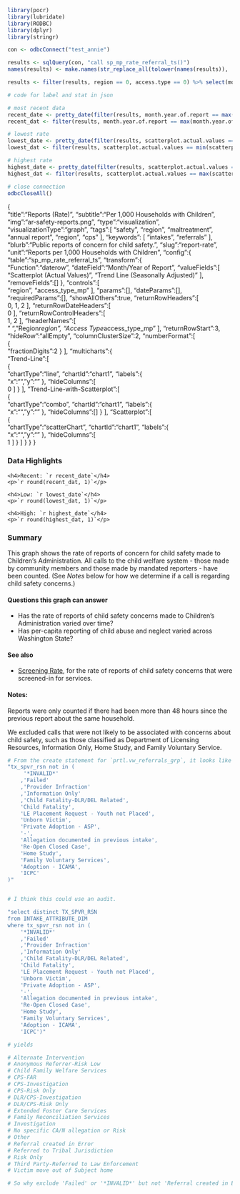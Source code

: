 ```r
library(pocr)
library(lubridate)
library(RODBC)
library(dplyr)
library(stringr)

con <- odbcConnect("test_annie")

results <- sqlQuery(con, "call sp_mp_rate_referral_ts()")
names(results) <- make.names(str_replace_all(tolower(names(results)), '\\(|\\)', ''))

results <- filter(results, region == 0, access.type == 0) %>% select(month.year.of.report, scatterplot.actual.values)

# code for label and stat in json

# most recent data
recent_date <- pretty_date(filter(results, month.year.of.report == max(month.year.of.report))$month.year.of.report)
recent_dat <- filter(results, month.year.of.report == max(month.year.of.report)) %>% select(scatterplot.actual.values)

# lowest rate
lowest_date <- pretty_date(filter(results, scatterplot.actual.values == min(scatterplot.actual.values))$month.year.of.report)
lowest_dat <- filter(results, scatterplot.actual.values == min(scatterplot.actual.values)) %>% select(scatterplot.actual.values)

# highest rate
highest_date <- pretty_date(filter(results, scatterplot.actual.values == max(scatterplot.actual.values))$month.year.of.report)
highest_dat <- filter(results, scatterplot.actual.values == max(scatterplot.actual.values)) %>% select(scatterplot.actual.values)

# close connection
odbcCloseAll()
```
{  
   "title":"Reports (Rate)",
   "subtitle":"Per 1,000 Households with Children",
   "img":"ar-safety-reports.png",
   "type":"visualization",
   "visualizationType":"graph",
   "tags":[
      "safety",
      "region",
      "maltreatment",
      "annual report",
      "region",
      "cps"
   ],
   "keywords": [
      "intakes",
      "referrals"
   ],
   "blurb":"Public reports of concern for child safety.",
   "slug":"report-rate",
   "unit":"Reports per 1,000 Households with Children",
   "config":{  
      "table":"sp_mp_rate_referral_ts",
      "transform":{  
         "Function":"daterow",
         "dateField":"Month/Year of Report",
         "valueFields":[  
            "Scatterplot (Actual Values)",
            "Trend Line (Seasonally Adjusted)"
         ],
         "removeFields":[]
      },
      "controls":[  
         "region",
         "access_type_mp"
      ],
      "params":[],
      "dateParams":[],
      "requiredParams":[],
      "showAllOthers":true,
      "returnRowHeaders":[  
         0,
         1,
         2
      ],
      "returnRowDateHeaders":[  
         0
      ],
      "returnRowControlHeaders":[  
         1,
         2
      ],
      "headerNames":[  
         " ",
         "Region*region",
         "Access Type*access_type_mp"
      ],
      "returnRowStart":3,
      "hideRow":"allEmpty",
      "columnClusterSize":2,
      "numberFormat":[  
         {  
            "fractionDigits":2
         }
      ],
      "multicharts":{  
         "Trend-Line":[  
            {  
               "chartType":"line",
               "chartId":"chart1",
               "labels":{  
                  "x":"",
                  "y":""
               },
               "hideColumns":[  
                  0
               ]
            }
         ],
         "Trend-Line-with-Scatterplot":[  
            {  
               "chartType":"combo",
               "chartId":"chart1",
               "labels":{  
                  "x":"",
                  "y":""
               },
               "hideColumns":[]
            }
         ],
         "Scatterplot":[  
            {  
               "chartType":"scatterChart",
               "chartId":"chart1",
               "labels":{  
                  "x":"",
                  "y":""
               },
               "hideColumns":[  
                  1
               ]
            }
         ]
      }
   }
}

### Data Highlights

<div class="stat">
    <h4>Recent: `r recent_date`</h4>
    <p>`r round(recent_dat, 1)`</p>
</div>

<div class="stat">
    <h4>Low: `r lowest_date`</h4>
    <p>`r round(lowest_dat, 1)`</p>
</div>

<div class="stat">
    <h4>High: `r highest_date`</h4>
    <p>`r round(highest_dat, 1)`</p>
</div>

### Summary

This graph shows the rate of reports of concern for child safety made to Children's Administration. All calls to the child welfare system - those made by community members and those made by mandated reporters - have been counted. (See *Notes* below for how we determine if a call is regarding child safety concerns.)

#### Questions this graph can answer

- Has the rate of reports of child safety concerns made to Children's Administration varied over time?
- Has per-capita reporting of child abuse and neglect varied across Washington State?

#### See also

- [Screening Rate](https://portal.cssat.org/visualizations/screening-rate), for the rate of reports of child safety concerns that were screened-in for services.

#### Notes:

Reports were only counted if there had been more than 48 hours since the previous report about the same household.

We excluded calls that were not likely to be associated with concerns about child safety, such as those classified as Department of Licensing Resources, Information Only, Home Study, and Family Voluntary Service.

```r
# From the create statement for `prtl.vw_referrals_grp`, it looks like all of the following are excluded:
"tx_spvr_rsn not in (
     '*INVALID*'
	,'Failed'
	,'Provider Infraction'
	,'Information Only'
	,'Child Fatality-DLR/DEL Related',
	'Child Fatality',
	'LE Placement Request - Youth not Placed',
	'Unborn Victim',
	'Private Adoption - ASP',
	'-',
	'Allegation documented in previous intake',
	'Re-Open Closed Case',
	'Home Study',
	'Family Voluntary Services',
	'Adoption - ICAMA',
	'ICPC'
)"


# I think this could use an audit.

"select distinct TX_SPVR_RSN
from INTAKE_ATTRIBUTE_DIM
where tx_spvr_rsn not in (
    '*INVALID*'
    ,'Failed'
    ,'Provider Infraction'
    ,'Information Only'
    ,'Child Fatality-DLR/DEL Related',
    'Child Fatality',
    'LE Placement Request - Youth not Placed',
    'Unborn Victim',
    'Private Adoption - ASP',
    '-',
    'Allegation documented in previous intake',
    'Re-Open Closed Case',
    'Home Study',
    'Family Voluntary Services',
    'Adoption - ICAMA',
    'ICPC')"

# yields

# Alternate Intervention
# Anonymous Referrer-Risk Low
# Child Family Welfare Services
# CPS-FAR
# CPS-Investigation
# CPS-Risk Only
# DLR/CPS-Investigation
# DLR/CPS-Risk Only
# Extended Foster Care Services
# Family Reconciliation Services
# Investigation
# No specific CA/N allegation or Risk
# Other
# Referral created in Error
# Referred to Tribal Jurisdiction
# Risk Only
# Third Party-Referred to Law Enforcement
# Victim move out of Subject home

# So why exclude 'Failed' or '*INVALID*' but not 'Referral created in Error'? FVS vs FRS? Extended Foster Care?

```

